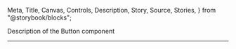   Meta,
  Title,
  Canvas,
  Controls,
  Description,
  Story,
  Source,
  Stories,
} from "@storybook/blocks";

<Meta of={ButtonStories} />

<Title>Button Component</Title>

Description of the Button component

<Canvas of={ButtonStories.PrimaryButton} />

<Controls of={ButtonStories.PrimaryButton} />

<Description of={ButtonStories.SecondaryButton} />

<Story of={ButtonStories.SecondaryButton} />

<Source of={ButtonStories.SecondaryButton} />

---

<Stories />
